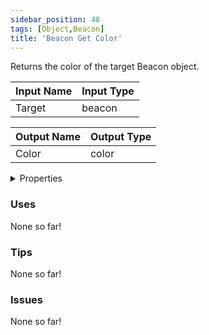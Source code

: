 ```yaml
---
sidebar_position: 48
tags: [Object,Beacon]
title: 'Beacon Get Color'
---
```


Returns the color of the target Beacon object.




<EsbSvg />

| Input Name | Input Type |
|-----------|-----------|
| Target | beacon |

| Output Name | Output Type |
|-----------|-----------|
| Color | color |


<details>
  <summary>Properties</summary>
  <div>
    <div>
    <table>
      <thead>
        <tr>
          <th>Is beta required?</th>
          <th>❌</th>
        </tr>
        <tr>
          <th>Is this chip a trolling risk?</th>
          <th>❌</th>
        </tr>
        <tr>
          <th>Is this chip a role assignment risk?</th>
          <th>❌</th>
        </tr>
        <tr>
          <th>Chip UUID</th>
          <th>5f7cd28c-bafc-409d-8872-f21ccec5f022</th>
        </tr>
      </thead>
    </table>
    </div>
  </div>
</details>

### Uses

None so far!

### Tips

None so far!

### Issues

None so far!